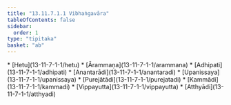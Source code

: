```yaml
---
title: "13.11.7.1.1 Vibhaṅgavāra"
tableOfContents: false
sidebar:
  order: 1
type: "tipitaka"
basket: "ab"
---
```



<DynamicBreadcrumb />



<TableOfContents>
* [Hetu](13-11-7-1-1/hetu)
* [Ārammaṇa](13-11-7-1-1/arammana)
* [Adhipati](13-11-7-1-1/adhipati)
* [Anantarādi](13-11-7-1-1/anantaradi)
* [Upanissaya](13-11-7-1-1/upanissaya)
* [Purejātādi](13-11-7-1-1/purejatadi)
* [Kammādi](13-11-7-1-1/kammadi)
* [Vippayutta](13-11-7-1-1/vippayutta)
* [Atthyādi](13-11-7-1-1/atthyadi)
</TableOfContents>